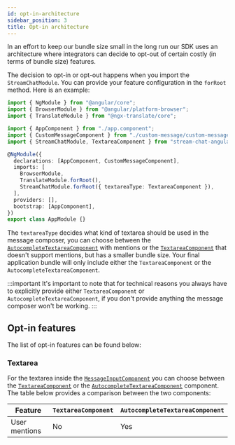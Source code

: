 ```yaml
---
id: opt-in-architecture
sidebar_position: 3
title: Opt-in architecture
---
```


In an effort to keep our bundle size small in the long run our SDK uses an architecture where integrators can decide to opt-out of certain costly (in terms of bundle size) features.

The decision to opt-in or opt-out happens when you import the `StreamChatModule`. You can provide your feature configuration in the `forRoot` method. Here is an example:

```typescript
import { NgModule } from "@angular/core";
import { BrowserModule } from "@angular/platform-browser";
import { TranslateModule } from "@ngx-translate/core";

import { AppComponent } from "./app.component";
import { CustomMessageComponent } from "./custom-message/custom-message.component";
import { StreamChatModule, TextareaComponent } from "stream-chat-angular";

@NgModule({
  declarations: [AppComponent, CustomMessageComponent],
  imports: [
    BrowserModule,
    TranslateModule.forRoot(),
    StreamChatModule.forRoot({ textareaType: TextareaComponent }),
  ],
  providers: [],
  bootstrap: [AppComponent],
})
export class AppModule {}
```

The `textareaType` decides what kind of textarea should be used in the message composer, you can choose between the [`AutocompleteTextareaComponent`](../components/autocomplete-textarea.mdx) with mentions or the [`TextareaComponent`](../components/textarea.mdx) that doesn't support mentions, but has a smaller bundle size. Your final application bundle will only include either the `TextareaComponent` or the `AutocompleteTextareaComponent`.

:::important
It's important to note that for technical reasons you always have to explicitly provide either `TextareaComponent` or `AutocompleteTextareaComponent`, if you don't provide anything the message composer won't be working.
:::

## Opt-in features

The list of opt-in features can be found below:

### Textarea

For the textarea inside the [`MessageInputComponent`](../components/message-input.mdx) you can choose between the [`TextareaComponent`](../components/textarea.mdx) or the [`AutocompleteTextareaComponent`](../components/autocomplete-textarea.mdx) component. The table below provides a comparison between the two components:

| Feature       | `TextareaComponent` | `AutocompleteTextareaComponent` |
| ------------- | ------------------- | ------------------------------- |
| User mentions | No                  | Yes                             |
